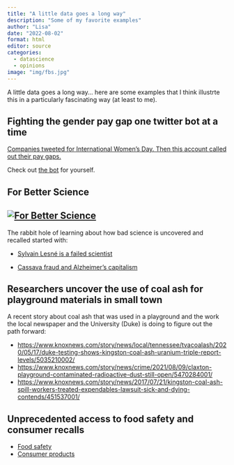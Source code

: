 ```yaml
---
title: "A little data goes a long way"
description: "Some of my favorite examples"
author: "Lisa"
date: "2022-08-02"
format: html
editor: source
categories:
  - datascience
  - opinions
image: "img/fbs.jpg"
---
```


A little data goes a long way... here are some examples that I think illustrte this in a particularly fascinating way (at least to me).

## Fighting the gender pay gap one twitter bot at a time

[Companies tweeted for International Women's Day. Then this account called out their pay gaps.](https://www.washingtonpost.com/lifestyle/2022/03/08/twitter-pay-gap-bot-international-womens-day/)

Check out [the bot](https://twitter.com/PayGapApp) for yourself.

## For Better Science

## [![For Better Science](img/fbs.jpg)](https://forbetterscience.com/)

The rabbit hole of learning about how bad science is uncovered and recalled started with:

-   [Sylvain Lesné is a failed scientist](https://forbetterscience.com/2022/07/27/silvain-lesne-is-a-failed-scientist/)

-   [Cassava fraud and Alzheimer's capitalism](https://forbetterscience.com/2021/12/15/cassava-fraud-and-alzheimers-capitalism/)

## Researchers uncover the use of coal ash for playground materials in small town

A recent story about coal ash that was used in a playground and the work the local newspaper and the University (Duke) is doing to figure out the path forward:

-   <https://www.knoxnews.com/story/news/local/tennessee/tvacoalash/2020/05/17/duke-testing-shows-kingston-coal-ash-uranium-triple-report-levels/5035210002/>
-   <https://www.knoxnews.com/story/news/crime/2021/08/09/claxton-playground-contaminated-radioactive-dust-still-open/5470284001/>
-   <https://www.knoxnews.com/story/news/2017/07/21/kingston-coal-ash-spill-workers-treated-expendables-lawsuit-sick-and-dying-contends/451537001/>

## Unprecedented access to food safety and consumer recalls

-   [Food safety](https://www.fda.gov/safety/recalls-market-withdrawals-safety-alerts)
-   [Consumer products](https://www.cpsc.gov/Recalls)
